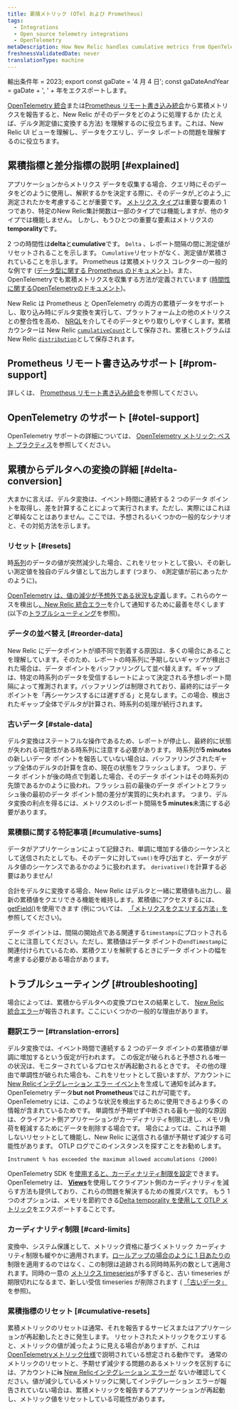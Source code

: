 ```yaml
---
title: 累積メトリック (OTel および Prometheus)
tags:
  - Integrations
  - Open source telemetry integrations
  - OpenTelemetry
metaDescription: How New Relic handles cumulative metrics from OpenTelemetry and Prometheus.
freshnessValidatedDate: never
translationType: machine
---
```



輸出条件年 = 2023; export const gaDate = '4 月 4 日'; const gaDateAndYear = gaDate + ', ' + 年をエクスポートします。

[OpenTelemetry 統合](/docs/more-integrations/open-source-telemetry-integrations/opentelemetry/opentelemetry-introduction)または[Prometheus リモート書き込み統合](/docs/infrastructure/prometheus-integrations/install-configure-remote-write/set-your-prometheus-remote-write-integration)から累積メトリクスを報告すると、New Relic がそのデータをどのように処理するか (たとえば、デルタ測定値に変換する方法) を理解するのに役立ちます。これは、New Relic UI ビューを理解し、データをクエリし、データ レポートの問題を理解するのに役立ちます。

## 累積指標と差分指標の説明 [#explained]

アプリケーションからメトリクス データを収集する場合、クエリ時にそのデータをどのように使用し、解釈するかを決定する際に、そのデータが_どのよう_に測定されたかを考慮することが重要です。 [メトリクス タイプ](/docs/data-apis/understand-data/metric-data/metric-data-type/#metric-types)は重要な要素の 1 つであり、特定のNew Relic集計関数は一部のタイプでは機能しますが、他のタイプでは機能しません。 しかし、もうひとつの重要な要素はメトリクスの<DoNotTranslate>**temporality**</DoNotTranslate>です。

2 つの時間性は<DoNotTranslate>**delta**</DoNotTranslate>と<DoNotTranslate>**cumulative**</DoNotTranslate>です。 `Delta` 、レポート間隔の間に測定値がリセットされることを示します。 `Cumulative`リセットがなく、測定値が累積されていることを示します。 Prometheus は累積メトリクス コレクターの一般的な例です ([データ型に関する Prometheus のドキュメント](https://prometheus.io/docs/concepts/metric_types))。また、 OpenTelemetryでも累積メトリクスを収集する方法が定義されています ([時間性に関するOpenTelemetryのドキュメント](https://opentelemetry.io/docs/reference/specification/metrics/data-model/#temporality))。

New Relic は Prometheus と OpenTelemetry の両方の累積データをサポートし、取り込み時にデルタ変換を実行して、プラットフォーム上の他のメトリクスとの整合性を高め、 [NRQL](/docs/query-your-data/nrql-new-relic-query-language/get-started/introduction-nrql-new-relics-query-language)を介してそのデータとやり取りしやすくします。累積カウンターは New Relic [`cumulativeCount`](/docs/data-apis/understand-data/metric-data/metric-data-type/#metric-types)として保存され、累積ヒストグラムは New Relic [`distribution`](/docs/data-apis/understand-data/metric-data/metric-data-type/#metric-types)として保存されます。

## Prometheus リモート書き込みサポート [#prom-support]

詳しくは、 [Prometheus リモート書き込み統合](/docs/infrastructure/prometheus-integrations/get-started/send-prometheus-metric-data-new-relic)を参照してください。

## OpenTelemetry のサポート [#otel-support]

OpenTelemetry サポートの詳細については、 [OpenTelemetry メトリック: ベスト プラクティス](/docs/more-integrations/open-source-telemetry-integrations/opentelemetry/best-practices/opentelemetry-best-practices-metrics)を参照してください。

## 累積からデルタへの変換の詳細 [#delta-conversion]

大まかに言えば、デルタ変換は、イベント時間に連続する 2 つのデータ ポイントを取得し、差を計算することによって実行されます。ただし、実際にはこれほど単純なことはありません。ここでは、予想されるいくつかの一般的なシナリオと、その対処方法を示します。

### リセット [#resets]

時[系列](https://opentelemetry.io/docs/reference/specification/metrics/data-model/#timeseries-model)のデータの値が突然減少した場合、これをリセットとして扱い、その新しい測定値を独自のデルタ値として出力します (つまり、 `0`測定値が前にあったかのように)。

[OpenTelemetry は、値の減少が予想外である状況も定義](https://opentelemetry.io/docs/reference/specification/metrics/data-model/#resets-and-gaps)します。これらのケースを検出し[、New Relic 統合エラー](/docs/data-apis/manage-data/nrintegrationerror)を介して通知するために最善を尽くします (以下の[トラブルシューティング](#troubleshooting)を参照)。

### データの並べ替え [#reorder-data]

New Relic にデータポイントが順不同で到着する原因は、多くの場合にあることを理解しています。そのため、レポートの時系列に予期しないギャップが検出された場合は、データ ポイントをバッファリングして並べ替えます。ギャップは、特定の時系列のデータを受信するレートによって決定される予想レポート間隔によって推測されます。バッファリングは制限されており、最終的にはデータポイントを「再シーケンスするには遅すぎる」と見なします。この場合、検出されたギャップ全体でデルタが計算され、時系列の処理が続行されます。

### 古いデータ [#stale-data]

デルタ変換はステートフルな操作であるため、レポートが停止し、最終的に状態が失われる可能性がある時系列に注意する必要があります。 時系列が<DoNotTranslate>**5 minutes**</DoNotTranslate>の新しいデータ ポイントを報告していない場合は、バッファリングされたギャップ全体のデルタの計算を含め、現在の状態をフラッシュします。 つまり、データ ポイントが後の時点で到着した場合、そのデータ ポイントはその時系列の先頭であるかのように扱われ、フラッシュ前の最後のデータ ポイントとフラッシュ後の最初のデータ ポイント間の差分が実質的に失われます。 つまり、デルタ変換の利点を得るには、メトリクスのレポート間隔を<DoNotTranslate>**5 minutes**</DoNotTranslate>未満にする必要があります。

### 累積額に関する特記事項 [#cumulative-sums]

データがアプリケーションによって記録され、単調に増加する値のシーケンスとして送信されたとしても、そのデータに対して`sum()`を呼び出すと、データがデルタ値のシーケンスであるかのように扱われます。 `derivative()`を計算する必要はありません!

合計をデルタに変換する場合、New Relic はデルタと一緒に累積値も出力し、最新の累積値をクエリできる機能を維持します。累積値にアクセスするには、 [getField()](/docs/query-your-data/nrql-new-relic-query-language/get-started/nrql-syntax-clauses-functions/#func-getfield)を使用できます (例については、 [「メトリクスをクエリする方法」を](/docs/more-integrations/open-source-telemetry-integrations/opentelemetry/best-practices/opentelemetry-best-practices-metrics/#query)参照してください)。

データ ポイントは、間隔の開始点である関連する`timestamps`にプロットされることに注意してください。ただし、累積値はデータ ポイントの`endTimestamp`に関連付けられているため、累積クエリを解釈するときにデータ ポイントの幅を考慮する必要がある場合があります。

## トラブルシューティング [#troubleshooting]

場合によっては、累積からデルタへの変換プロセスの結果として、 [New Relic 統合エラー](/docs/data-apis/manage-data/nrintegrationerror)が報告されます。ここにいくつかの一般的な理由があります。

### 翻訳エラー [#translation-errors]

デルタ変換では、イベント時間で連続する 2 つのデータ ポイントの累積値が単調に増加するという仮定が行われます。 この仮定が破られると予想される唯一の状況は、モニターされているプロセスが再起動されるときです。 その他の理由で単調性が破られた場合も、これをリセットとして扱いますが、アカウントに[New Relicインテグレーション エラー イベント](/docs/data-apis/manage-data/nrintegrationerror)を生成して通知を試みます。 OpenTelemetry データ<DoNotTranslate>**but not Prometheus**</DoNotTranslate>ではこれが可能です。OpenTelemetry には、このような状況を検出するために使用できるより多くの情報が含まれているためです。 単調性が予期せず中断される最も一般的な原因は、クライアント側アプリケーションがカーディナリティ制限に達し、メモリ負荷を軽減するためにデータを削除する場合です。 場合によっては、これは予期しないリセットとして機能し、New Relic に送信される値が予期せず減少する可能性があります。 OTLP ログでこのインスタンスを探すことをお勧めします。

```
Instrument % has exceeded the maximum allowed accumulations (2000)
```

OpenTelemetry SDK を[使用すると、カーディナリティ制限を設定](https://opentelemetry.io/docs/specs/otel/metrics/sdk/#cardinality-limits)できます。 OpenTelemetry は、 [<DoNotTranslate>**Views**</DoNotTranslate>](https://opentelemetry.io/docs/reference/specification/metrics/sdk/#view)を使用してクライアント側のカーディナリティを減らす方法も提供しており、これらの問題を解決するための推奨パスです。 もう 1 つのオプションは、メモリを節約できる[Delta temporality を使用して OTLP メトリック](https://opentelemetry.io/docs/reference/specification/metrics/sdk_exporters/otlp/#additional-configuration)をエクスポートすることです。

### カーディナリティ制限 [#card-limits]

変換中、システム保護として、メトリック資格に基づくメトリック カーディナリティ制限も緩やかに適用されます。[ロールアップの場合のように 1 日あたりの](/docs/data-apis/ingest-apis/metric-api/metric-api-limits-restricted-attributes/#incident-unique-timeseries)制限を適用するのではなく、この制限は追跡される同時時系列の数として適用されます。同時の一意の [メトリクス timeseries](/docs/data-apis/ingest-apis/metric-api/NRQL-high-cardinality-metrics/#what-why)が多すぎると、古い timeseries が期限切れになるまで、新しい受信 timeseries が削除されます ( [「古いデータ」](#stale-data)を参照)。

### 累積指標のリセット [#cumulative-resets]

累積メトリックのリセットは通常、それを報告するサービスまたはアプリケーションが再起動したときに発生します。 リセットされたメトリックをクエリすると、メトリックの値が減ったように見える場合がありますが、これは[OpenTelemetryメトリック仕様](https://opentelemetry.io/docs/reference/specification/metrics/data-model/#resets-and-gaps)で説明されている想定される動作です。 通常のメトリックのリセットと、予期せず減少する問題のあるメトリックを区別するには、アカウントに<DoNotTranslate>**is**</DoNotTranslate> [New Relicインテグレーション エラーが](/docs/data-apis/manage-data/nrintegrationerror) ないか確認してください。値が減少しているメトリックに関してインテグレーション エラーが報告されていない場合は、累積メトリックを報告するアプリケーションが再起動し、メトリック値をリセットしている可能性があります。